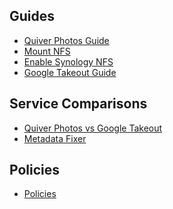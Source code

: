 

<MetaDescription content='Quiver Photos articles' />

## Guides

- [Quiver Photos Guide](/content/quiver-photos-guide)
- [Mount NFS](/content/mount-nfs)
- [Enable Synology NFS](/content/enable-synology-nfs)
- [Google Takeout Guide](/content/google-takeout-guide)

## Service Comparisons

- [Quiver Photos vs Google Takeout](/content/quiver-photos-vs-google-takeout)
- [Metadata Fixer](/content/metadata-fixer)

## Policies

- [Policies](/content/policies)
